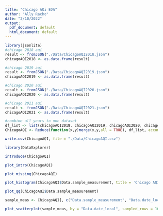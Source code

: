```yaml
---
title: "Chicago AQi EDA"
author: "Ally Racho"
date: "2/10/2022"
output:
  pdf_document: default
  html_document: default
---
```

```r
library(jsonlite)
#chicago 2018 aqi
result <- fromJSON("./Data/ChicagoAQI2018.json")
chicagoAQI2018 <- as.data.frame(result)

#chicago 2019 aqi
result <- fromJSON("./Data/ChicagoAQI2019.json")
chicagoAQI2019 <- as.data.frame(result)

#chicago 2020 aqi
result <- fromJSON("./Data/ChicagoAQI2020.json")
chicagoAQI2020 <- as.data.frame(result)

#chicago 2021 aqi
result <- fromJSON("./Data/ChicagoAQI2021.json")
chicagoAQI2021 <- as.data.frame(result)

#combine all years to one dataset
df_list <- list(chicagoAQI2018, chicagoAQI2019, chicagoAQI2020, chicagoAQI2021)
ChicagoAQI <- Reduce(function(x,y)merge(x,y,all = TRUE), df_list, accumulate = FALSE)

write.csv(ChicagoAQI, file = "./Data/ChicagoAQI.csv")

```


```r
library(DataExplorer)
```

```r
introduce(ChicagoAQI)
```

```r
plot_intro(ChicagoAQI)
```
```r
plot_missing(ChicagoAQI)
```

```r
plot_histogram(ChicagoAQI$Data.sample_measurement, title = 'Chicago AQI Sample Measurements')

```

```r
plot_qq(ChicagoAQI$Data.sample_measurement)
```

```r
sample_meas <- ChicagoAQI[, c("Data.sample_measurement", "Data.date_local")]

plot_scatterplot(sample_meas, by = "Data.date_local", sampled_rows = 1000L)
```

